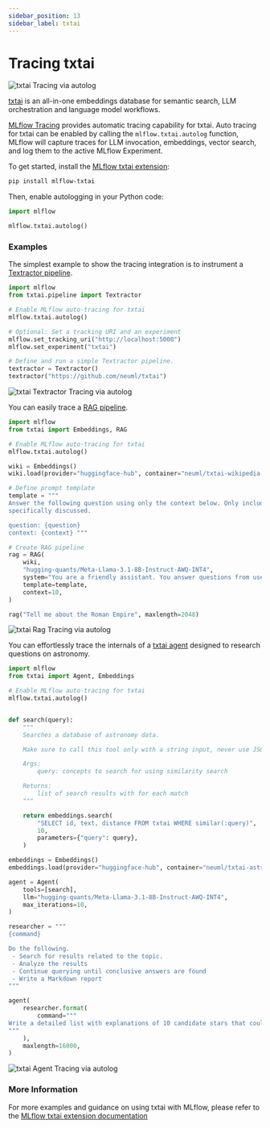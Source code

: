 ```yaml
---
sidebar_position: 13
sidebar_label: txtai
---
```



# Tracing txtai

![txtai Tracing via autolog](/images/llms/tracing/txtai-rag-tracing.png)


[txtai](https://github.com/neuml/txtai?tab=readme-ov-file) is an all-in-one embeddings database for semantic search, LLM orchestration and language model workflows.

[MLflow Tracing](/genai/tracing) provides automatic tracing capability for txtai. Auto tracing for txtai can be enabled by calling the `mlflow.txtai.autolog` function, MLflow will capture traces for LLM invocation, embeddings, vector search, and log them to the active MLflow Experiment.

To get started, install the [MLflow txtai extension](https://github.com/neuml/mlflow-txtai/tree/master):

```bash
pip install mlflow-txtai
```

Then, enable autologging in your Python code:

```python
import mlflow

mlflow.txtai.autolog()
```

### Examples

<Tabs>
  <TabItem value="basic" label="Simple Example" default>

  The simplest example to show the tracing integration is to instrument a [Textractor pipeline](https://neuml.github.io/txtai/pipeline/data/textractor/).

  ```python
  import mlflow
  from txtai.pipeline import Textractor

  # Enable MLflow auto-tracing for txtai
  mlflow.txtai.autolog()

  # Optional: Set a tracking URI and an experiment
  mlflow.set_tracking_uri("http://localhost:5000")
  mlflow.set_experiment("txtai")

  # Define and run a simple Textractor pipeline.
  textractor = Textractor()
  textractor("https://github.com/neuml/txtai")
  ```

  ![txtai Textractor Tracing via autolog](/images/llms/tracing/txtai-textractor-tracing.png)


  </TabItem>
  <TabItem value="rag" label="RAG" default>

  You can easily trace a [RAG pipeline](https://neuml.github.io/txtai/pipeline/text/rag/).

  ```python
  import mlflow
  from txtai import Embeddings, RAG

  # Enable MLflow auto-tracing for txtai
  mlflow.txtai.autolog()

  wiki = Embeddings()
  wiki.load(provider="huggingface-hub", container="neuml/txtai-wikipedia-slim")

  # Define prompt template
  template = """
  Answer the following question using only the context below. Only include information
  specifically discussed.

  question: {question}
  context: {context} """

  # Create RAG pipeline
  rag = RAG(
      wiki,
      "hugging-quants/Meta-Llama-3.1-8B-Instruct-AWQ-INT4",
      system="You are a friendly assistant. You answer questions from users.",
      template=template,
      context=10,
  )

  rag("Tell me about the Roman Empire", maxlength=2048)
  ```

  ![txtai Rag Tracing via autolog](/images/llms/tracing/txtai-rag-tracing.png)

  </TabItem>
  <TabItem value="agent" label="Agent" default>

  You can effortlessly trace the internals of a [txtai agent](https://neuml.github.io/txtai/agent/) designed to research questions on astronomy.


  ```python
  import mlflow
  from txtai import Agent, Embeddings

  # Enable MLflow auto-tracing for txtai
  mlflow.txtai.autolog()


  def search(query):
      """
      Searches a database of astronomy data.

      Make sure to call this tool only with a string input, never use JSON.

      Args:
          query: concepts to search for using similarity search

      Returns:
          list of search results with for each match
      """

      return embeddings.search(
          "SELECT id, text, distance FROM txtai WHERE similar(:query)",
          10,
          parameters={"query": query},
      )

  embeddings = Embeddings()
  embeddings.load(provider="huggingface-hub", container="neuml/txtai-astronomy")

  agent = Agent(
      tools=[search],
      llm="hugging-quants/Meta-Llama-3.1-8B-Instruct-AWQ-INT4",
      max_iterations=10,
  )

  researcher = """
  {command}

  Do the following.
   - Search for results related to the topic.
   - Analyze the results
   - Continue querying until conclusive answers are found
   - Write a Markdown report
  """

  agent(
      researcher.format(
          command="""
  Write a detailed list with explanations of 10 candidate stars that could potentially be habitable to life.
  """
      ),
      maxlength=16000,
  )
  ```

  ![txtai Agent Tracing via autolog](/images/llms/tracing/txtai-agent-tracing.png)

  </TabItem>
</Tabs>

### More Information

For more examples and guidance on using txtai with MLflow, please refer to the [MLflow txtai extension documentation](https://github.com/neuml/mlflow-txtai/tree/master)
